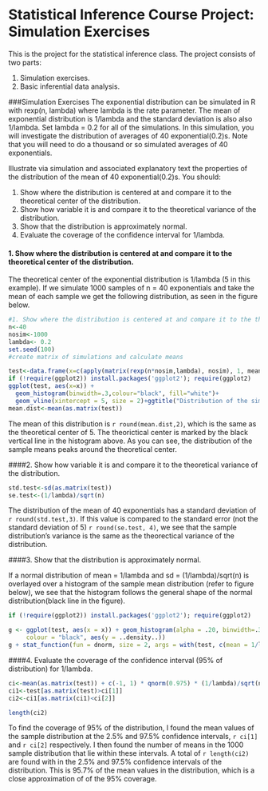 
Statistical Inference Course Project: Simulation Exercises
====================================

This is the project for the statistical inference class.  The project consists of two parts:

1. Simulation exercises.
2. Basic inferential data analysis.

###Simulation Exercises
The exponential distribution can be simulated in R with rexp(n, lambda) where lambda is the rate parameter. The mean of exponential distribution is 1/lambda and the standard deviation is also also 1/lambda. Set lambda = 0.2 for all of the simulations. In this simulation, you will investigate the distribution of averages of 40 exponential(0.2)s. Note that you will need to do a thousand or so simulated averages of 40 exponentials.

Illustrate via simulation and associated explanatory text the properties of the distribution of the mean of 40 exponential(0.2)s.  You should:

1. Show where the distribution is centered at and compare it to the theoretical center of the distribution.
2. Show how variable it is and compare it to the theoretical variance of the distribution.
3. Show that the distribution is approximately normal.
4. Evaluate the coverage of the confidence interval for 1/lambda.



#### 1. Show where the distribution is centered at and compare it to the theoretical center of the distribution.

The theoretical center of the exponential distribution is 1/lambda (5 in this example). If we simulate 1000 samples of n = 40 exponentials and take the mean of each sample we get the following distribution, as seen in the figure below.

```r
#1. Show where the distribution is centered at and compare it to the theoretical center of the distribution.
n<-40
nosim<-1000
lambda<- 0.2
set.seed(100)
#create matrix of simulations and calculate means

test<-data.frame(x=c(apply(matrix(rexp(n*nosim,lambda), nosim), 1, mean)))
if (!require(ggplot2)) install.packages('ggplot2'); require(ggplot2)
ggplot(test, aes(x=x)) + 
  geom_histogram(binwidth=.3,colour="black", fill="white")+ 
  geom_vline(xintercept = 5, size = 2)+ggtitle("Distribution of the simulated exponential distribution means")
mean.dist<-mean(as.matrix(test))
```

The mean of this distribution is `r round(mean.dist,2)`, which is the same as the theoretical center of 5. The theorictical center is marked by the black vertical line in the histogram above.  As you can see, the distribution of the sample means peaks around the theoretical center.



####2. Show how variable it is and compare it to the theoretical variance of the distribution.

```r
std.test<-sd(as.matrix(test))
se.test<-(1/lambda)/sqrt(n)
```

The distribution of the mean of 40 exponentials has a standard deviation of `r round(std.test,3)`. If this value is compared to the standard error (not the standard deviation of 5) `r round(se.test, 4)`, we see that the sample distribution's variance is the same as the theorectical variance of the distribution.




####3. Show that the distribution is approximately normal.

If a normal distribution of mean = 1/lambda and sd = (1/lambda)/sqrt(n) is overlayed over a histogram of the sample mean distribution (refer to figure below), we see that the histogram follows the general shape of the normal distribution(black line in the figure).  
```r
if (!require(ggplot2)) install.packages('ggplot2'); require(ggplot2)

g <- ggplot(test, aes(x = x)) + geom_histogram(alpha = .20, binwidth=.3, 
     colour = "black", aes(y = ..density..)) 
g + stat_function(fun = dnorm, size = 2, args = with(test, c(mean = 1/lambda, sd = (1/lambda)/sqrt(n))))+xlim(0,10)+ggtitle("Distribution of the simulated exponential distribution means overlayed by normal curve")

```


####4. Evaluate the coverage of the confidence interval (95% of distribution) for 1/lambda.

```r
ci<-mean(as.matrix(test)) + c(-1, 1) * qnorm(0.975) * (1/lambda)/sqrt(n)
ci1<-test[as.matrix(test)>ci[1]]
ci2<-ci1[as.matrix(ci1)<ci[2]]

length(ci2)
```

To find the coverage of 95% of the distribution, I found the mean values of the sample distribution at the 2.5% and 97.5% confidence intervals, `r ci[1]` and `r ci[2]` respectively.  I then found the number of means in the 1000 sample distribution that lie within these intervals.  A total of `r length(ci2)` are found with in the  2.5% and 97.5% confidence intervals of the distribution. This is 95.7% of the mean values in the distribution, which is a close approximation of of the 95% coverage.
